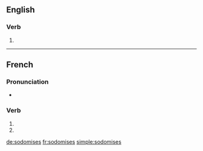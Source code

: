 {{also|sodomisés}}
==English==

===Verb===
{{head|en|verb form}}

# {{en-third-person singular of|sodomise}}

----

==French==

===Pronunciation===
* {{IPA|/sɔ.dɔ.miz/|lang=fr}}

===Verb===
{{fr-verb-form}}

# {{inflection of|sodomiser||2|s|pres|ind|lang=fr}}
# {{inflection of|sodomiser||2|s|pres|sub|lang=fr}}

[[de:sodomises]]
[[fr:sodomises]]
[[simple:sodomises]]